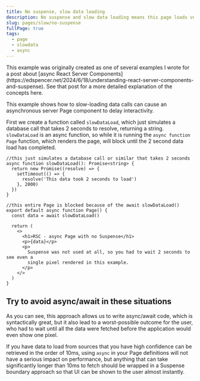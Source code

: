 ```yaml
---
title: No suspense, slow data loading
description: No suspense and slow data loading means this page loads very slowly
slug: pages/slow/no-suspense
fullPage: true
tags:
  - page
  - slowdata
  - async
---
```


<Callout type="note">
  This example was originally created as one of several examples I wrote for a
  post about [async React Server
  Components](https://edspencer.net/2024/6/18/understanding-react-server-components-and-suspense).
  See that post for a more detailed explanation of the concepts here.
</Callout>

This example shows how to slow-loading data calls can cause an asynchronous server Page component to delay interactivity.

First we create a function called `slowDataLoad`, which just simulates a database call that takes 2 seconds to resolve, returning a string. `slowDataLoad` is an async function, so while it is running the `async function Page` function, which renders the page, will block until the 2 second data load has completed.

```app/page.tsx
//this just simulates a database call or similar that takes 2 seconds
async function slowDataLoad(): Promise<string> {
  return new Promise((resolve) => {
    setTimeout(() => {
      resolve('This data took 2 seconds to load')
    }, 2000)
  })
}

//this entire Page is blocked because of the await slowDataLoad()
export default async function Page() {
  const data = await slowDataLoad()

  return (
    <>
      <h1>RSC - async Page with no Suspense</h1>
      <p>{data}</p>
      <p>
        Suspense was not used at all, so you had to wait 2 seconds to see even a
        single pixel rendered in this example.
      </p>
    </>
  )
}
```

## Try to avoid async/await in these situations

As you can see, this approach allows us to write async/await code, which is syntactically great, but it also lead to a worst-possible outcome for the user, who had to wait until all the data were fetched before the application would even show one pixel.

If you have data to load from sources that you have high confidence can be retrieved in the order of 10ms, using `async` in your Page definitions will not have a serious impact on performance, but anything that can take significantly longer than 10ms to fetch should be wrapped in a Suspense boundary approach so that UI can be shown to the user almost instantly.

